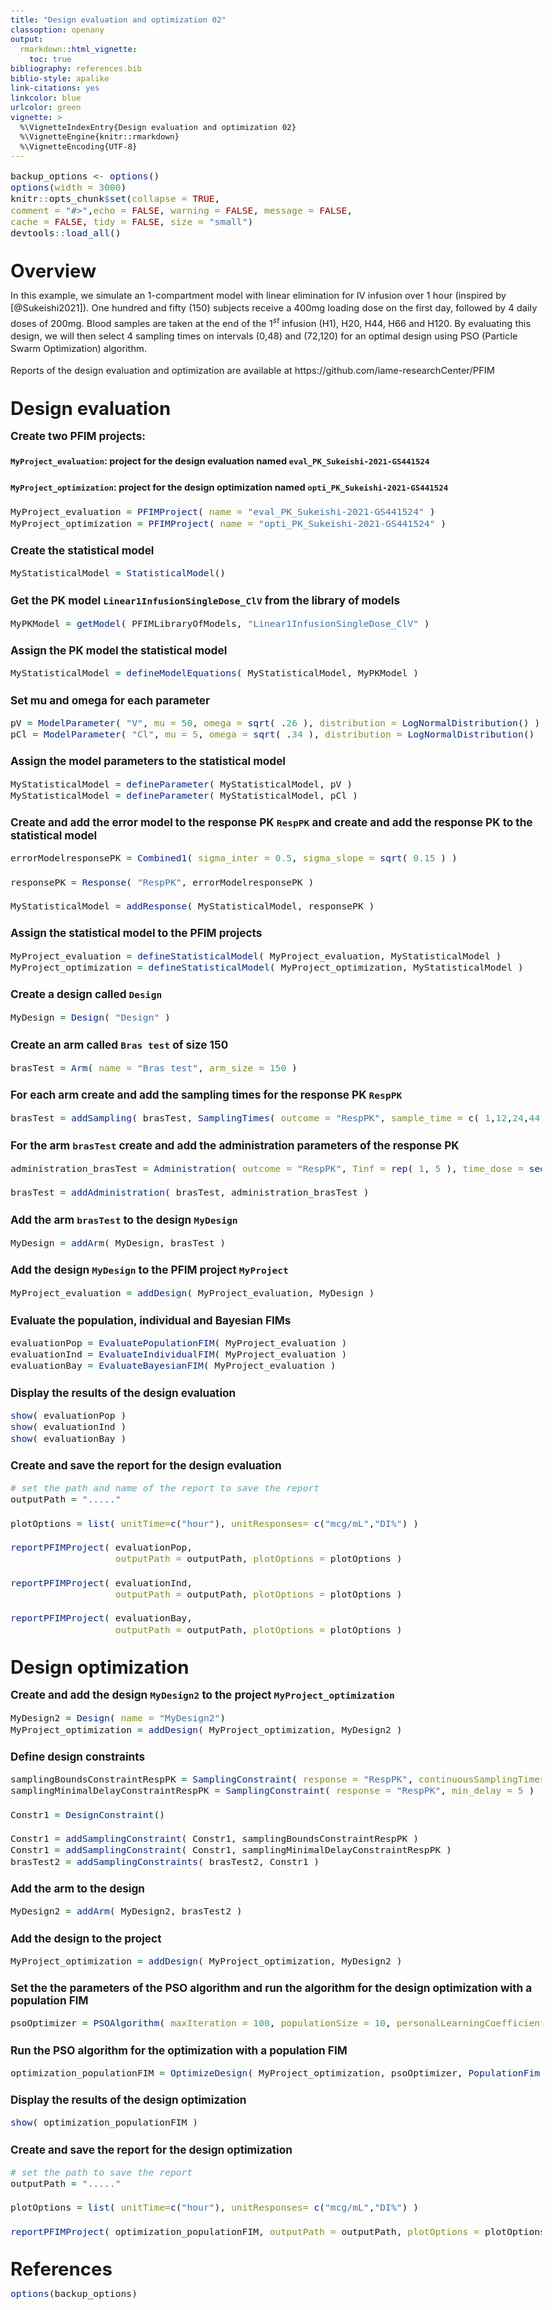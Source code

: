 ---
title: "Design evaluation and optimization 02"
classoption: openany
output:
  rmarkdown::html_vignette:
    toc: true
bibliography: references.bib
biblio-style: apalike
link-citations: yes
linkcolor: blue
urlcolor: green
vignette: >
  %\VignetteIndexEntry{Design evaluation and optimization 02}
  %\VignetteEngine{knitr::rmarkdown}
  %\VignetteEncoding{UTF-8}
---

<style type="text/css">

body{
font-size: 11pt;
}

h1.title {
font-size: 40pt;
}

code.r{
font-size: 11pt;
}

body {
  max-width: 1600px;  
  margin-left:10px;
  line-height: 20px;
}

</style>

```{r global_options, echo = FALSE, include = FALSE}
backup_options <- options()
options(width = 3000)
knitr::opts_chunk$set(collapse = TRUE,
comment = "#>",echo = FALSE, warning = FALSE, message = FALSE,
cache = FALSE, tidy = FALSE, size = "small")
devtools::load_all()
```

# Overview

In this example, we simulate an 1-compartment model with linear elimination for IV infusion over 1 hour (inspired by [@Sukeishi2021]). One hundred and fifty (150) subjects receive a 400mg loading dose on the first day, followed by 4 daily doses of 200mg. Blood samples are taken at the end of the $1^{st}$ infusion (H1), H20, H44, H66 and H120. By evaluating this design, we will then select 4 sampling times on intervals (0,48) and (72,120) for an optimal design using PSO (Particle Swarm Optimization) algorithm.

Reports of the design evaluation and optimization are available at https://github.com/iame-researchCenter/PFIM

# Design evaluation 

### Create two PFIM projects:
#### `MyProject_evaluation`: project for the design evaluation named `eval_PK_Sukeishi-2021-GS441524`
#### `MyProject_optimization`: project for the design optimization named `opti_PK_Sukeishi-2021-GS441524`
```{r, echo = TRUE, comment=''}  
MyProject_evaluation = PFIMProject( name = "eval_PK_Sukeishi-2021-GS441524" )
MyProject_optimization = PFIMProject( name = "opti_PK_Sukeishi-2021-GS441524" )

```

### Create the statistical model
```{r, echo = TRUE, comment=''} 
MyStatisticalModel = StatisticalModel()
```

### Get the PK model `Linear1InfusionSingleDose_ClV` from the library of models
```{r, echo = TRUE, comment=''} 
MyPKModel = getModel( PFIMLibraryOfModels, "Linear1InfusionSingleDose_ClV" )
```

### Assign the PK model the statistical model
```{r, echo = TRUE, comment=''} 
MyStatisticalModel = defineModelEquations( MyStatisticalModel, MyPKModel )
```

### Set mu and omega for each parameter
```{r, echo = TRUE, comment=''} 
pV = ModelParameter( "V", mu = 50, omega = sqrt( .26 ), distribution = LogNormalDistribution() )
pCl = ModelParameter( "Cl", mu = 5, omega = sqrt( .34 ), distribution = LogNormalDistribution() )
```

### Assign the model parameters to the statistical model
```{r, echo = TRUE, comment=''} 
MyStatisticalModel = defineParameter( MyStatisticalModel, pV )
MyStatisticalModel = defineParameter( MyStatisticalModel, pCl )
```

### Create and add the error model to the response PK `RespPK` and create and add the response PK to the statistical model
```{r, echo = TRUE, comment=''} 
errorModelresponsePK = Combined1( sigma_inter = 0.5, sigma_slope = sqrt( 0.15 ) )

responsePK = Response( "RespPK", errorModelresponsePK )

MyStatisticalModel = addResponse( MyStatisticalModel, responsePK )
```

### Assign the statistical model to the PFIM projects  
```{r, echo = TRUE, comment=''} 
MyProject_evaluation = defineStatisticalModel( MyProject_evaluation, MyStatisticalModel )
MyProject_optimization = defineStatisticalModel( MyProject_optimization, MyStatisticalModel )
```

### Create a design called `Design`
```{r, echo = TRUE, comment=''} 
MyDesign = Design( "Design" )
```

### Create an arm called `Bras test` of size 150
```{r, echo = TRUE, comment=''} 
brasTest = Arm( name = "Bras test", arm_size = 150 )
```

### For each arm create and add the sampling times for the response PK `RespPK`
```{r, echo = TRUE, comment=''} 
brasTest = addSampling( brasTest, SamplingTimes( outcome = "RespPK", sample_time = c( 1,12,24,44,72,120 ) ) )
``` 

### For the arm `brasTest` create and add the administration parameters of the response PK
```{r, echo = TRUE, comment=''} 
administration_brasTest = Administration( outcome = "RespPK", Tinf = rep( 1, 5 ), time_dose = seq( 0, 96, 24 ) , amount_dose = c( 400, rep( 200, 4 ) ) )

brasTest = addAdministration( brasTest, administration_brasTest )
```

### Add the arm `brasTest` to the design `MyDesign`
```{r, echo = TRUE, comment=''} 
MyDesign = addArm( MyDesign, brasTest )
```

### Add the design `MyDesign` to the PFIM project `MyProject`
```{r, echo = TRUE, comment=''} 
MyProject_evaluation = addDesign( MyProject_evaluation, MyDesign )
```

### Evaluate the population, individual and Bayesian FIMs
```{r, echo = TRUE, eval = FALSE, comment=''} 
evaluationPop = EvaluatePopulationFIM( MyProject_evaluation )
evaluationInd = EvaluateIndividualFIM( MyProject_evaluation )
evaluationBay = EvaluateBayesianFIM( MyProject_evaluation )
```

### Display the results of the design evaluation
```{r, echo = TRUE, eval = FALSE, comment=''} 
show( evaluationPop )
show( evaluationInd )
show( evaluationBay )
```

### Create and save the report for the design evaluation
```{r, echo = TRUE, eval = FALSE, comment=''} 
# set the path and name of the report to save the report
outputPath = "....."

plotOptions = list( unitTime=c("hour"), unitResponses= c("mcg/mL","DI%") )

reportPFIMProject( evaluationPop,
                   outputPath = outputPath, plotOptions = plotOptions )

reportPFIMProject( evaluationInd,
                   outputPath = outputPath, plotOptions = plotOptions )

reportPFIMProject( evaluationBay,
                   outputPath = outputPath, plotOptions = plotOptions )
```

# Design optimization

### Create and add the design `MyDesign2` to the project `MyProject_optimization`
```{r, echo = TRUE, comment=''} 
MyDesign2 = Design( name = "MyDesign2")
MyProject_optimization = addDesign( MyProject_optimization, MyDesign2 )
```

### Define design constraints
```{r, echo = TRUE, eval = FALSE, comment=''} 
samplingBoundsConstraintRespPK = SamplingConstraint( response = "RespPK", continuousSamplingTimes = list( c( 1,48 ), c( 72,120 ) ) )
samplingMinimalDelayConstraintRespPK = SamplingConstraint( response = "RespPK", min_delay = 5 )

Constr1 = DesignConstraint()

Constr1 = addSamplingConstraint( Constr1, samplingBoundsConstraintRespPK )
Constr1 = addSamplingConstraint( Constr1, samplingMinimalDelayConstraintRespPK )
brasTest2 = addSamplingConstraints( brasTest2, Constr1 )
```

### Add the arm to the design
```{r, echo = TRUE, eval = FALSE, comment=''} 
MyDesign2 = addArm( MyDesign2, brasTest2 )
```

### Add the design to the project
```{r, echo = TRUE, eval = FALSE, comment=''} 
MyProject_optimization = addDesign( MyProject_optimization, MyDesign2 )
```

### Set the the parameters of the PSO algorithm and run the algorithm for the design optimization with a population FIM
```{r, echo = TRUE, eval = FALSE, comment=''} 
psoOptimizer = PSOAlgorithm( maxIteration = 100, populationSize = 10, personalLearningCoefficient = 2.05, globalLearningCoefficient = 2.05, showProcess = TRUE )
```

### Run the PSO algorithm for the optimization with a population FIM
```{r, echo = TRUE, eval = FALSE, comment=''} 
optimization_populationFIM = OptimizeDesign( MyProject_optimization, psoOptimizer, PopulationFim() )
```

### Display the results of the design optimization
```{r, echo = TRUE, eval = FALSE, comment=''} 
show( optimization_populationFIM )
```

### Create and save the report for the design optimization
```{r, echo = TRUE, eval = FALSE, comment=''} 
# set the path to save the report
outputPath = "....."

plotOptions = list( unitTime=c("hour"), unitResponses= c("mcg/mL","DI%") )

reportPFIMProject( optimization_populationFIM, outputPath = outputPath, plotOptions = plotOptions  )
```

# References

```{r global_options_end, echo = FALSE, include = FALSE}
options(backup_options)
```
